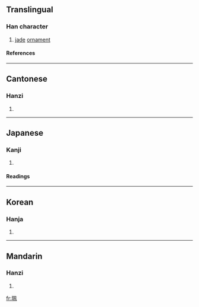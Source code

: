 ==Translingual==
===Han character===
{{Han char|rn=96|rad=玉|as=06|sn=10|four=1711<sub>0</sub>|canj=一土竹弓月 (MGHNB)}}
# [[jade]] [[ornament]]
====References====
{{Han ref|kx=0732.010|dkj=20977|dj=1143.010|hdz=21112.050|uh=73EE|ud=29678|bh=AF5C|bd=44892}}

----
==Cantonese==
===Hanzi===
{{yue-hanzi|jyut=|y=pui3}}
# {{defn|Cantonese}}

----
==Japanese==
===Kanji===
{{ja-kanji|grade=|rs=玉06}}
# {{defn|Japanese}} 
====Readings====
{{ja-readings|on=[[はい]] (hai)|kun=[[おびだま]] (obidama)}}

----
==Korean==
===Hanja===
{{ko-hanja|hangeul=패|eumhun=|rv=pae|mr=p'ae|y=phya}}
# {{defn|Korean}}

----
==Mandarin==
===Hanzi===
{{cmn-hanzi|pin=[[pèi]] (pei4)|wg=p'ei<sup>4</sup>}}
# {{defn|Mandarin}}

[[fr:珮]]